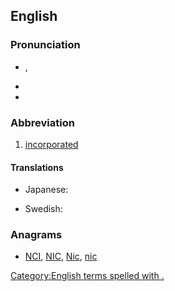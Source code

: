 ==English==

===Pronunciation===
* {{IPA|/ɪŋk/}}, {{X-SAMPA|/INk/}}
* {{homophones|ink}}
* {{rhymes|ɪŋk}}

===Abbreviation===
{{en-abbr}}

# [[incorporated]]

====Translations====
{{trans-top|incorporated}}
* Japanese: {{t+|ja|株|tr=かぶ, kabu}}
{{trans-mid}}
* Swedish: {{t+|sv|AB}}
{{trans-bottom}}

===Anagrams===
* [[NCI#English|NCI]], [[NIC#English|NIC]], [[Nic#English|Nic]], [[nic#English|nic]]

[[Category:English terms spelled with .]]